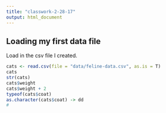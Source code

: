 ```yaml
---
title: "classwork-2-28-17"
output: html_document
---
```


## Loading my first data file

Load in the csv file I created.

```r
cats <- read.csv(file = "data/feline-data.csv", as.is = T)
cats
str(cats)
cats$weight
cats$weight + 2
typeof(cats$coat)
as.character(cats$coat) -> dd
#
```
